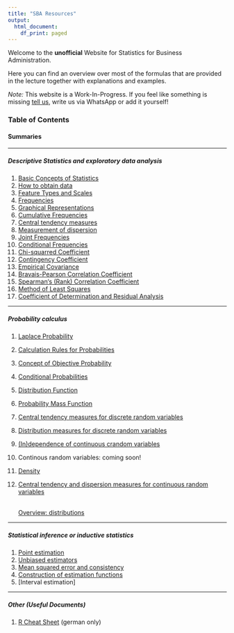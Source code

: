 ```yaml
---
title: "SBA Resources"
output:
  html_document:
    df_print: paged
---
```


Welcome to the **unofficial** Website for Statistics for Business Administration.

Here you can find an overview over most of the formulas that are provided in the lecture together with explanations and examples.

_Note:_ This website is a Work-In-Progress. If you feel like something is missing [tell us](https://github.com/Leoniepopken/SBA/issues), write us via WhatsApp or add it yourself!

### Table of Contents

#### Summaries

---

##### Descriptive Statistics and exploratory data analysis
  1.  [Basic Concepts of Statistics](./notebooks/basic-concepts.nb.html)
  2.  [How to obtain data](./notebooks/How-to-obtain-data.nb.html)
  3.  [Feature Types and Scales](./notebooks/feature-types-and-scales.nb.html)
  4.  [Frequencies](./notebooks/frequencies.nb.html)
  5.  [Graphical Representations](./notebooks/graphicalRepresentation.nb.html)
  6.  [Cumulative Frequencies](./notebooks/cumulative-frequencies.nb.html)
  7.  [Central tendency measures](./notebooks/centraltendencymeasure.nb.html)
  8.  [Measurement of dispersion](./notebooks/MeasuresOfDispersion.nb.html)
  9.  [Joint Frequencies](./notebooks/jointFrequencies.nb.html)
  10. [Conditional Frequencies](./notebooks/conditionalFrequencies.nb.html)
  11. [Chi-squarred Coefficient](./notebooks/chiSquared.nb.html)
  12. [Contingency Coefficient](./notebooks/contingencyCoefficient.nb.html)
  13. [Empirical Covariance](./notebooks/empiricalCovariance.nb.html)
  14. [Bravais-Pearson Correlation Coefficient](./notebooks/bravais-pearson.nb.html)
  15. [Spearman‘s (Rank) Correlation Coefficient](./notebooks/spearman.nb.html)
  16. [Method of Least Squares](./notebooks/leastSquares.nb.html)
  17. [Coefficient of Determination and Residual Analysis](./notebooks/linearRegression.nb.html)

---

##### Probability calculus
  1. [Laplace Probability](./notebooks/Laplace-Probabilities.nb.html)
  2. [Calculation Rules for Probabilities](./notebooks/Calculation-Probability-Rules.nb.html)
  3. [Concept of Objective Probability](./notebooks/Concept-of-Objective-Probability.nb.html)
  4. [Conditional Probabilities](./notebooks/Conditional-Probabilities.nb.html)
  5. [Distribution Function](./notebooks/distributionFunction.nb.html)
  6. [Probability Mass Function](./notebooks/prop_Massfunction.nb.html)
  7. [Central tendency measures for discrete random variables](./notebooks/central_tendency.nb.html)
  8. [Distribution measures for discrete random variables](./notebooks/prop_distribution_measures.nb.html)
  10. [(In)dependence of continuous crandom variables](./notebooks/independenceOfRandomVariables.nb.html)
  12. Continous random variables: coming soon!
  13. [Density](./notebooks/density.nb.html)
  16. [Central tendency and dispersion measures for continuous random variables](./notebooks/centralTendencyContinuous.nb.html)

      <br>[Overview: distributions](./notebooks/overview_distributions.nb.html)

---

##### Statistical inference or inductive statistics
  1. [Point estimation](./notebooks/point_estimation.nb.html)
  2. [Unbiased estimators](./notebooks/unbiased_estimator.nb.html)
  3. [Mean squared error and consistency](./notebooks/mean_squared_error_and_consistency.nb.html)
  4. [Construction of estimation functions](./notebooks/construction_of_estimation_functions.nb.html)
  5. [Interval estimation]

---

##### Other (Useful Documents)
1. [R Cheat Sheet](./pdfs/r-befehle.pdf) (german only)

